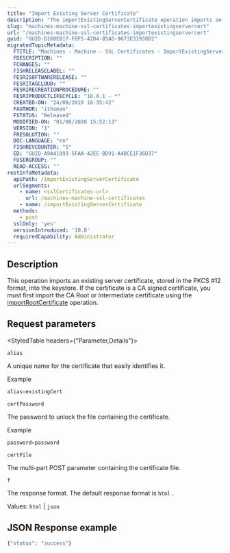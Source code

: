 ```yaml
---
title: "Import Existing Server Certificate"
description: "The importExistingServerCertificate operation imports an existing server certificate into the keystore."
slug: "machines-machine-ssl-certificates-importexistingservercert"
url: "/machines-machine-ssl-certificates-importexistingservercert"
guid: "GUID-D160EB17-F0F5-42D4-85AD-9673E31938D2"
migratedTopicMetadata:
  FTITLE: "Machines - Machine - SSL Certificates - ImportExistingServerCert"
  FDESCRIPTION: ""
  FCHANGES: ""
  FISHRELEASELABEL: ""
  FESRISOFTWARERELEASE: ""
  FESRITAGCLOUD: ""
  FESRIRECREATIONPROCEDURE: ""
  FESRIPRODUCTLIFECYCLE: "10.8.1 - *"
  CREATED-ON: "24/09/2019 18:35:42"
  FAUTHOR: "ithoman"
  FSTATUS: "Released"
  MODIFIED-ON: "01/06/2020 15:52:13"
  VERSION: "1"
  FRESOLUTION: ""
  DOC-LANGUAGE: "en"
  FISHREVCOUNTER: "5"
  ED: "GUID-A9A41893-5FAA-42EE-BD91-A4BCE1F36D37"
  FUSERGROUP: ""
  READ-ACCESS: ""
restInfoMetadata:
  apiPath: /importExistingServerCertificate
  urlSegments:
    - name: <sslCertificates-url>
      url: /machines-machine-ssl-certificates
    - name: /importExistingServerCertificate
  methods:
    - post
  sslOnly: 'yes'
  versionIntroduced: '10.8'
  requiredCapability: Administrator
---
```


## Description

This operation imports an existing server certificate, stored in the PKCS #12 format, into the keystore. If the certificate is a CA signed certificate, you must first import the CA Root or Intermediate certificate using the [importRootCertificate](/machines-machine-ssl-certificates-importrootorintermediatecert) operation.

##  Request parameters

<StyledTable headers={"Parameter,Details"}>

<StyledTableRow>

<StyledTableCell cellStyle="markdown">

`alias` 

</StyledTableCell>

<StyledTableCell cellStyle="markdown">

A unique name for the certificate that easily identifies it.

Example

```javascript
alias=existingCert
```

 

</StyledTableCell>

</StyledTableRow>

<StyledTableRow>

<StyledTableCell cellStyle="markdown">

`certPassword` 

</StyledTableCell>

<StyledTableCell cellStyle="markdown">

The password to unlock the file containing the certificate.

Example

```javascript
password=password
```

 

</StyledTableCell>

</StyledTableRow>

<StyledTableRow>

<StyledTableCell cellStyle="markdown">

`certFile` 

</StyledTableCell>

<StyledTableCell cellStyle="markdown">

The multi-part POST parameter containing the certificate file.

</StyledTableCell>

</StyledTableRow>

<StyledTableRow>

<StyledTableCell cellStyle="markdown">

`f` 

</StyledTableCell>

<StyledTableCell cellStyle="markdown">

The response format. The default response format is `html` .

Values: `html`  \| `json` 

</StyledTableCell>

</StyledTableRow>

</StyledTable>

## JSON Response example

```javascript
{"status": "success"}
```

 
